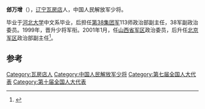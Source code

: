 '''郐万增'''（{{bd|1946年|1月||}}），[[辽宁|辽宁]][[瓦房店|瓦房店]]人，中国人民解放军少将。

毕业于[[河北大学|河北大学]]中文系毕业，后担任[[第38集团军|第38集团军]]113师政治部副主任，38军副政治委员。1999年，晋升少将军衔。2001年1月，任[[山西省军区|山西省军区]]政治委员，后升任[[北京军区|北京军区]]政治部副主任<ref>{{cite book|title=山西年鉴, Volume 2004|url=http://books.google.com/books?id=sKUdAQAAMAAJ|publisher=山西人民出版社|page=64}}</ref>。

==参考==
{{reflist}}
{{start box}}
{{s-mil}}
{{s-before|[[陈德毅|陈德毅]]}}
{{s-title|[[中国人民解放军|中国人民解放军]][[山西省军区|山西省军区]]政治委员|2000年12月-2003年12月}}
{{s-after|[[李国辉_(解放军)|李国辉]]}}
{{end box}}

[[Category:瓦房店人|Category:瓦房店人]]
[[Category:中国人民解放军少将|Category:中国人民解放军少将]]
[[Category:第七届全国人大代表|Category:第七届全国人大代表]]
[[Category:第十届全国人大代表|Category:第十届全国人大代表]]